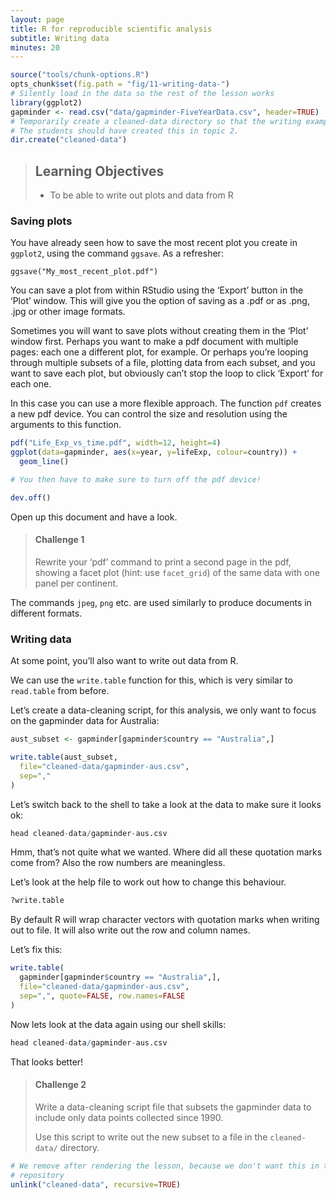 ```yaml
---
layout: page
title: R for reproducible scientific analysis
subtitle: Writing data
minutes: 20
---
```


```r
source("tools/chunk-options.R")
opts_chunk$set(fig.path = "fig/11-writing-data-")
# Silently load in the data so the rest of the lesson works
library(ggplot2)
gapminder <- read.csv("data/gapminder-FiveYearData.csv", header=TRUE)
# Temporarily create a cleaned-data directory so that the writing examples work
# The students should have created this in topic 2.
dir.create("cleaned-data")
```

> ## Learning Objectives {.objectives}
>
> * To be able to write out plots and data from R
>

### Saving plots

You have already seen how to save the most recent plot you create in `ggplot2`,
using the command `ggsave`. As a refresher:

```rm
ggsave("My_most_recent_plot.pdf")
```

You can save a plot from within RStudio using the 'Export' button
in the 'Plot' window. This will give you the option of saving as a
.pdf or as .png, .jpg or other image formats.

Sometimes you will want to save plots without creating them in the
'Plot' window first. Perhaps you want to make a pdf document with
multiple pages: each one a different plot, for example. Or perhaps
you're looping through multiple subsets of a file, plotting data from
each subset, and you want to save each plot, but obviously can't stop
the loop to click 'Export' for each one.

In this case you can use a more flexible approach. The function
`pdf` creates a new pdf device. You can control the size and resolution
using the arguments to this function.

```r
pdf("Life_Exp_vs_time.pdf", width=12, height=4)
ggplot(data=gapminder, aes(x=year, y=lifeExp, colour=country)) +
  geom_line()

# You then have to make sure to turn off the pdf device!

dev.off()
```

Open up this document and have a look.

> #### Challenge 1 {.challenge}
>
> Rewrite your 'pdf' command to print a second
> page in the pdf, showing a facet plot (hint: use `facet_grid`)
> of the same data with one panel per continent.
>


The commands `jpeg`, `png` etc. are used similarly to produce
documents in different formats.

### Writing data

At some point, you'll also want to write out data from R.

We can use the `write.table` function for this, which is
very similar to `read.table` from before.

Let's create a data-cleaning script, for this analysis, we
only want to focus on the gapminder data for Australia:

```r
aust_subset <- gapminder[gapminder$country == "Australia",]

write.table(aust_subset,
  file="cleaned-data/gapminder-aus.csv",
  sep=","
)
```

Let's switch back to the shell to take a look at the data to make sure it looks
ok:

```r
head cleaned-data/gapminder-aus.csv
```

Hmm, that's not quite what we wanted. Where did all these
quotation marks come from? Also the row numbers are
meaningless.

Let's look at the help file to work out how to change this
behaviour.

```r
?write.table
```

By default R will wrap character vectors with quotation marks
when writing out to file. It will also write out the row and
column names.

Let's fix this:

```r
write.table(
  gapminder[gapminder$country == "Australia",],
  file="cleaned-data/gapminder-aus.csv",
  sep=",", quote=FALSE, row.names=FALSE
)
```

Now lets look at the data again using our shell skills:

```r
head cleaned-data/gapminder-aus.csv
```

That looks better!

> #### Challenge 2 {.challenge}
>
> Write a data-cleaning script file that subsets the gapminder
> data to include only data points collected since 1990.
>
> Use this script to write out the new subset to a file
> in the `cleaned-data/` directory.
>

```r
# We remove after rendering the lesson, because we don't want this in the lesson
# repository
unlink("cleaned-data", recursive=TRUE)
```
